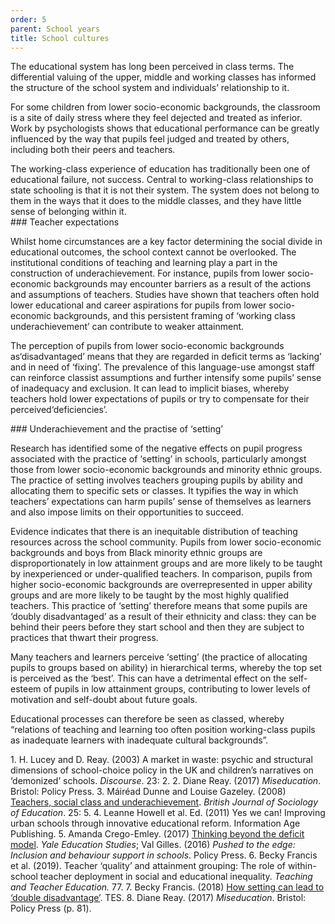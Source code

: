 ```yaml
---
order: 5
parent: School years
title: School cultures
---
```



<div>
  The educational system has long been perceived in class terms. The differential
  valuing of the upper, middle and working classes has informed the structure of
  the school system and individuals’ relationship to it.

  For some children from lower socio-economic backgrounds, the classroom is a
  site of daily stress where they feel dejected and treated as inferior. Work by
  psychologists shows that educational performance can be greatly influenced by
  the way that pupils feel judged and treated by others, including both their
  peers and teachers.<FootnoteLink text="1"/>
</div>

<ResearchImage imageName="school-cultures.jpg" />

<ResearchQuote source="- Diane Reay. (2017) Miseducation. Bristol: Policy Press">
  The working-class experience of education has traditionally been one of
  educational failure, not success. Central to working-class relationships to
  state schooling is that it is not their system. The system does not belong to
  them in the ways that it does to the middle classes, and they have little
  sense of belonging within it.<FootnoteLink text="2"/>
</ResearchQuote>

<div>
  ### Teacher expectations

  Whilst home circumstances are a key factor determining the social divide in
  educational outcomes, the school context cannot be overlooked. The
  institutional conditions of teaching and learning play a part in the
  construction of underachievement. For instance, pupils from lower
  socio-economic backgrounds may encounter barriers as a result of the actions
  and assumptions of teachers.<FootnoteLink text="3"/> Studies have shown that
  teachers often hold lower educational and career aspirations for pupils from
  lower socio-economic backgrounds, and this persistent framing of ‘working
  class underachievement’ can contribute to weaker attainment. 

</div>

The perception of pupils from lower socio-economic backgrounds as‘disadvantaged’
means that they are regarded in deficit terms as ‘lacking’ and in need of
‘fixing’.<FootnoteLink text="4"/> The prevalence of this language-use amongst
staff can reinforce classist assumptions and further intensify some pupils’
sense of inadequacy and exclusion. It can lead to implicit biases, whereby
teachers hold lower expectations of pupils or try to compensate for their
perceived‘deficiencies’.<FootnoteLink text="5"/> 

<div>
  ### Underachievement and the practise of ‘setting’

  Research has identified some of the negative effects on pupil progress
  associated with the practice of ‘setting’ in schools, particularly amongst
  those from lower socio-economic backgrounds and minority ethnic groups. The
  practice of setting involves teachers grouping pupils by ability and
  allocating them to specific sets or classes. It typifies the way in which
  teachers’ expectations can harm pupils’ sense of themselves as learners and
  also impose limits on their opportunities to succeed.

</div>
  
Evidence indicates that there is an inequitable distribution of teaching
resources across the school community. Pupils from lower socio-economic
backgrounds and boys from Black minority ethnic groups are disproportionately
in low attainment groups and are more likely to be taught by inexperienced or
under-qualified teachers.<FootnoteLink text="6"/>  In comparison, pupils from
higher socio-economic backgrounds are overrepresented in upper ability groups
and are more likely to be taught by the most highly qualified teachers. This
practice of ‘setting’ therefore means that some pupils are ‘doubly
disadvantaged’ as a result of their ethnicity and class: they can be behind
their peers before they start school and then they are subject to practices
that thwart their progress.<FootnoteLink text="7"/> 

Many teachers and learners perceive ‘setting’ (the practice of allocating pupils
to groups based on ability) in hierarchical terms, whereby the top set is
perceived as the ‘best’. This can have a detrimental effect on the self-esteem
of pupils in low attainment groups, contributing to lower levels of motivation
and self-doubt about future goals. 

Educational processes can therefore be seen
as classed, whereby “relations of teaching and learning too often position
working-class pupils as inadequate learners with inadequate cultural
backgrounds”.<FootnoteLink text="8"/>

<Footnotes>
	1. H. Lucey and D. Reay. (2003) A market in waste: psychic and structural dimensions of school-choice policy in the UK and children’s narratives on ‘demonized’ schools. <i>Discourse</i>. 23: 2.
	2. Diane Reay. (2017) <i>Miseducation</i>. Bristol: Policy Press.
	3. Máiréad Dunne and Louise Gazeley. (2008) <a href="https://www.tandfonline.com/doi/pdf/10.1080/01425690802263627?needAccess=true">Teachers, social class and underachievement</a>. <i>British Journal of Sociology of Education</i>. 25: 5.
	4. Leanne Howell et al. Ed. (2011) Yes we can! Improving urban schools through innovative educational reform. Information Age Publishing. 
	5. Amanda Crego-Emley. (2017) <a href="debsedstudies.org/thinking-beyond-the-deficit-model/">Thinking beyond the deficit model</a>. <i>Yale Education Studies</i>; Val Gilles. (2016) <i>Pushed to the edge: Inclusion and behaviour support in schools</i>. Policy Press.
	6. Becky Francis et al. (2019). Teacher ‘quality’ and attainment grouping: The role of within-school teacher deployment in social and educational inequality. <i>Teaching and Teacher Education.</i> 77.
	7. Becky Francis. (2018) <a href="https://www.tes.com/news/how-setting-can-lead-double-disadvantage">How setting can lead to ‘double disadvantage’</a>. TES.
	8. Diane Reay. (2017) <i>Miseducation</i>. Bristol: Policy Press (p. 81).
</Footnotes>

